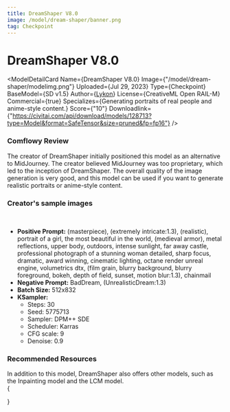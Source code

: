```yaml
---
title: DreamShaper V8.0
image: /model/dream-shaper/banner.png
tag: Checkpoint
---
```



# DreamShaper V8.0

<ModelDetailCard 
  Name={<span>DreamShaper V8.0</span>}
  Image={"/model/dream-shaper/modelimg.png"}
  Uploaded={<span>Jul 29, 2023</span>}
  Type={<span>Checkpoint</span>}
  BaseModel={<span>SD v1.5</span>}
  Author={<a href="https://civitai.com/user/Lykon">Lykon</a>}
  License={<span>CreativeML Open RAIL-M</span>}
  Commercial={true}
  Specializes={<span>Generating portraits of real people and anime-style content.</span>}
  Score={"10"}
  Downloadlink={"https://civitai.com/api/download/models/128713?type=Model&format=SafeTensor&size=pruned&fp=fp16"}
/>

### Comflowy Review

The creator of DreamShaper initially positioned this model as an alternative to MidJourney. The creator believed MidJourney was too proprietary, which led to the inception of DreamShaper. The overall quality of the image generation is very good, and this model can be used if you want to generate realistic portraits or anime-style content.

### Creator's sample images
<br/>
<PhotoProvider>
  <PhotoView src="/model/dream-shaper/001.jpg">
    <img src="/model/dream-shaper/001.jpg" alt="" className='rounded-lg'/>
  </PhotoView>
</PhotoProvider>

* **Positive Prompt:** (masterpiece), (extremely intricate:1.3), (realistic), portrait of a girl, the most beautiful in the world, (medieval armor), metal reflections, upper body, outdoors, intense sunlight, far away castle, professional photograph of a stunning woman detailed, sharp focus, dramatic, award winning, cinematic lighting, octane render  unreal engine,  volumetrics dtx, (film grain, blurry background, blurry foreground, bokeh, depth of field, sunset, motion blur:1.3), chainmail
* **Negative Prompt:** BadDream, (UnrealisticDream:1.3)
* **Batch Size:** 512x832
* **KSampler:**
  * Steps: 30
  * Seed: 5775713
  * Sampler: DPM++ SDE 
  * Scheduler: Karras
  * CFG scale: 9
  * Denoise: 0.9

### Recommended Resources

In addition to this model, DreamShaper also offers other models, such as the Inpainting model and the LCM model.
<br/>
{
  <div className="flex flex-wrap justify-start gap-4">
    <Cards 
      image={"/model/dream-shaper-xl/banner.png"}
      title={"DreamShaper XL"}
      href={"/model/dream-shaper-xl"}
      tag={"Checkpoint"}
    />
    <Cards 
      image={"/model/dream-shaper-inpainting/modelimg.png"}
      title={"DreamShaper V8.0 Inpainting"}
      href={"/model/dream-shaper-v-8-inpainting"}
      tag={"Checkpoint"}
    />
  </div>
}



